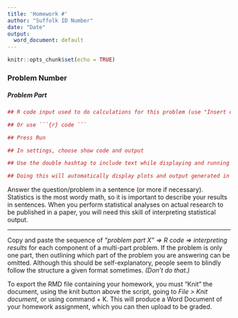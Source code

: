 ```yaml
---
title: 'Homework #'
author: "Suffolk ID Number"
date: "Date"
output:
  word_document: default
---
```


```r
knitr::opts_chunk$set(echo = TRUE)
```

### Problem Number

##### Problem Part

``` r
## R code input used to do calculations for this problem (use "Insert chunk" button)

## Or use ```{r} code ```

## Press Run

## In settings, choose show code and output

## Use the double hashtag to include text while displaying and running code

## Doing this will automatically display plots and output generated in RStudio. Reading a CSV file like this works best when you use the link address of the download you are using to import a dataset.
```

Answer the question/problem in a sentence (or more if necessary). Statistics is the most wordy math, so it is important to describe your results in sentences. When you perform statistical analyses on actual research to be published in a paper, you will need this skill of interpreting statistical output.

-----------------------------------------------------------------------------------------------------------------

Copy and paste the sequence of *"problem part X" => R code => interpreting results* for each component of a multi-part problem. If the problem is only one part, then outlining which part of the problem you are answering can be omitted. Although this should be self-explanatory, people seem to blindly follow the structure a given format sometimes. *(Don't do that.)*

To export the RMD file containing your homework, you must "Knit" the document, using the knit button above the script, going to *File > Knit document*, or using command + K. This will produce a Word Document of your homework assignment, which you can then upload to be graded. 